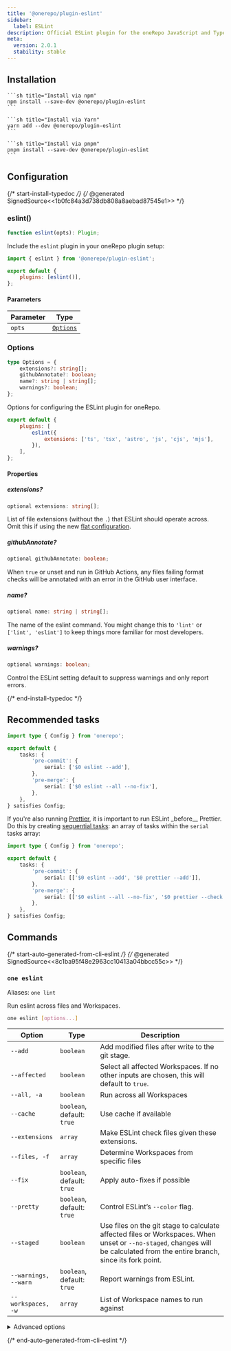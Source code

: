 ```yaml
---
title: '@onerepo/plugin-eslint'
sidebar:
  label: ESLint
description: Official ESLint plugin for the oneRepo JavaScript and TypeScript monorepo toolchain.
meta:
  version: 2.0.1
  stability: stable
---
```



## Installation

<Tabs syncKey="pkgmanager">
  <TabItem label="npm">

    ```sh title="Install via npm"
    npm install --save-dev @onerepo/plugin-eslint
    ```

  </TabItem>
  <TabItem label="yarn">

    ```sh title="Install via Yarn"
    yarn add --dev @onerepo/plugin-eslint
    ```

  </TabItem>
  <TabItem label="pnpm">

    ```sh title="Install via pnpm"
    pnpm install --save-dev @onerepo/plugin-eslint
    ```

  </TabItem>
</Tabs>

## Configuration

{/* start-install-typedoc */}
{/* @generated SignedSource<<1b0fc84a3d738db808a8aebad87545e1>> */}

### eslint()

```ts
function eslint(opts): Plugin;
```

Include the `eslint` plugin in your oneRepo plugin setup:

```js title="onerepo.config.ts" {1,4}
import { eslint } from '@onerepo/plugin-eslint';

export default {
	plugins: [eslint()],
};
```

#### Parameters

| Parameter | Type                  |
| --------- | --------------------- |
| `opts`    | [`Options`](#options) |

### Options

```ts
type Options = {
	extensions?: string[];
	githubAnnotate?: boolean;
	name?: string | string[];
	warnings?: boolean;
};
```

Options for configuring the ESLint plugin for oneRepo.

```js title="onerepo.config.js"
export default {
	plugins: [
		eslint({
			extensions: ['ts', 'tsx', 'astro', 'js', 'cjs', 'mjs'],
		}),
	],
};
```

#### Properties

##### extensions?

```ts
optional extensions: string[];
```

List of file extensions (without the `.`) that ESLint should operate across. Omit this if using the new [flat configuration](https://eslint.org/docs/latest/use/configure/configuration-files-new).

##### githubAnnotate?

```ts
optional githubAnnotate: boolean;
```

When `true` or unset and run in GitHub Actions, any files failing format checks will be annotated with an error in the GitHub user interface.

##### name?

```ts
optional name: string | string[];
```

The name of the eslint command. You might change this to `'lint'` or `['lint', 'eslint']` to keep things more familiar for most developers.

##### warnings?

```ts
optional warnings: boolean;
```

Control the ESLint setting default to suppress warnings and only report errors.

{/* end-install-typedoc */}

## Recommended tasks

```ts title="./onerepo.config.ts"
import type { Config } from 'onerepo';

export default {
	tasks: {
		'pre-commit': {
			serial: ['$0 eslint --add'],
		},
		'pre-merge': {
			serial: ['$0 eslint --all --no-fix'],
		},
	},
} satisfies Config;
```

If you're also running [Prettier](/plugins/prettier/), it is important to run ESLint \_before\_\_ Prettier. Do this by creating [sequential tasks](/core/tasks/#sequential): an array of tasks within the `serial` tasks array:

```ts title="./onerepo.config.ts" ins={6,9}
import type { Config } from 'onerepo';

export default {
	tasks: {
		'pre-commit': {
			serial: [['$0 eslint --add', '$0 prettier --add']],
		},
		'pre-merge': {
			serial: [['$0 eslint --all --no-fix', '$0 prettier --check']],
		},
	},
} satisfies Config;
```

## Commands

{/* start-auto-generated-from-cli-eslint */}
{/* @generated SignedSource<<8c1ba95f48e2963cc10413a04bbcc55c>> */}

### `one eslint`

Aliases: `one lint`

Run eslint across files and Workspaces.

```sh
one eslint [options...]
```

| Option               | Type                       | Description                                                                                                                                                                 |
| -------------------- | -------------------------- | --------------------------------------------------------------------------------------------------------------------------------------------------------------------------- |
| `--add`              | `boolean`                  | Add modified files after write to the git stage.                                                                                                                            |
| `--affected`         | `boolean`                  | Select all affected Workspaces. If no other inputs are chosen, this will default to `true`.                                                                                 |
| `--all, -a`          | `boolean`                  | Run across all Workspaces                                                                                                                                                   |
| `--cache`            | `boolean`, default: `true` | Use cache if available                                                                                                                                                      |
| `--extensions`       | `array`                    | Make ESLint check files given these extensions.                                                                                                                             |
| `--files, -f`        | `array`                    | Determine Workspaces from specific files                                                                                                                                    |
| `--fix`              | `boolean`, default: `true` | Apply auto-fixes if possible                                                                                                                                                |
| `--pretty`           | `boolean`, default: `true` | Control ESLint’s `--color` flag.                                                                                                                                            |
| `--staged`           | `boolean`                  | Use files on the git stage to calculate affected files or Workspaces. When unset or `--no-staged`, changes will be calculated from the entire branch, since its fork point. |
| `--warnings, --warn` | `boolean`, default: `true` | Report warnings from ESLint.                                                                                                                                                |
| `--workspaces, -w`   | `array`                    | List of Workspace names to run against                                                                                                                                      |

<details>

<summary>Advanced options</summary>

| Option              | Type                       | Description                                                                     |
| ------------------- | -------------------------- | ------------------------------------------------------------------------------- |
| `--from-ref`        | `string`                   | Git ref to start looking for affected files or Workspaces                       |
| `--github-annotate` | `boolean`, default: `true` | Annotate files in GitHub with errors when failing lint checks in GitHub Actions |
| `--show-advanced`   | `boolean`                  | Pair with `--help` to show advanced options.                                    |
| `--through-ref`     | `string`                   | Git ref to start looking for affected files or Workspaces                       |

</details>

{/* end-auto-generated-from-cli-eslint */}
